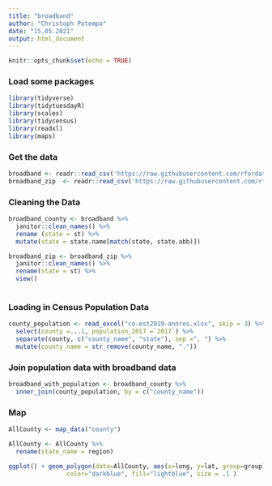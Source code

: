 ```yaml
---
title: "broadband"
author: "Christoph Potempa"
date: "15.05.2021"
output: html_document
---
```


```r
knitr::opts_chunk$set(echo = TRUE)
```

### Load some packages

```r
library(tidyverse)
library(tidytuesdayR)
library(scales)
library(tidycensus)
library(readxl)
library(maps)
```

### Get the data

```r
broadband <- readr::read_csv('https://raw.githubusercontent.com/rfordatascience/tidytuesday/master/data/2021/2021-05-11/broadband.csv')
broadband_zip  <- readr::read_csv('https://raw.githubusercontent.com/rfordatascience/tidytuesday/master/data/2021/2021-05-11/broadband_zip.csv')
```

### Cleaning the Data

```r
broadband_county <- broadband %>% 
  janitor::clean_names() %>% 
  rename (state = st) %>% 
  mutate(state = state.name[match(state, state.abb)])

broadband_zip <- broadband_zip %>% 
  janitor::clean_names() %>% 
  rename(state = st) %>% 
  view()
  
```

### Loading in Census Population Data

```r
county_population <- read_excel("co-est2019-annres.xlsx", skip = 3) %>% 
  select(county =...1, population_2017 =`2017`) %>% 
  separate(county, c("county_name", "state"), sep =", ") %>% 
  mutate(county_name = str_remove(county_name, "."))
```

### Join population data with broadband data

```r
broadband_with_population <- broadband_county %>% 
  inner_join(county_population, by = c("county_name")) 

```

### Map

```r
AllCounty <- map_data("county")

AllCounty <- AllCounty %>% 
  rename(state_name = region)

ggplot() + geom_polygon(data=AllCounty, aes(x=long, y=lat, group=group),
                color="darkblue", fill="lightblue", size = .1 )

```


